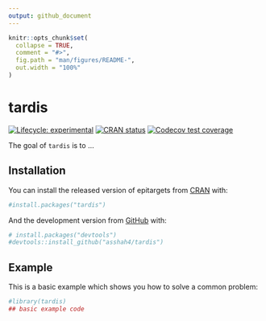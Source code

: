 ```yaml
---
output: github_document
---
```


<!-- README.md is generated from README.Rmd. Please edit that file -->

```r
knitr::opts_chunk$set(
  collapse = TRUE,
  comment = "#>",
  fig.path = "man/figures/README-",
  out.width = "100%"
)
```

# tardis

<!-- badges: start -->
[![Lifecycle: experimental](https://img.shields.io/badge/lifecycle-experimental-orange.svg)](https://lifecycle.r-lib.org/articles/stages.html#experimental)
[![CRAN status](https://www.r-pkg.org/badges/version/tardis)](https://CRAN.R-project.org/package=tardis)
[![Codecov test coverage](https://codecov.io/gh/asshah4/tardis/branch/main/graph/badge.svg)](https://codecov.io/gh/asshah4/tardis?branch=main)
<!-- badges: end -->

The goal of `tardis` is to ...

## Installation

You can install the released version of epitargets from [CRAN](https://CRAN.R-project.org) with:

```r
#install.packages("tardis")
```

And the development version from [GitHub](https://github.com/) with:

```r
# install.packages("devtools")
#devtools::install_github("asshah4/tardis")
```
## Example

This is a basic example which shows you how to solve a common problem:

```r
#library(tardis)
## basic example code
```
